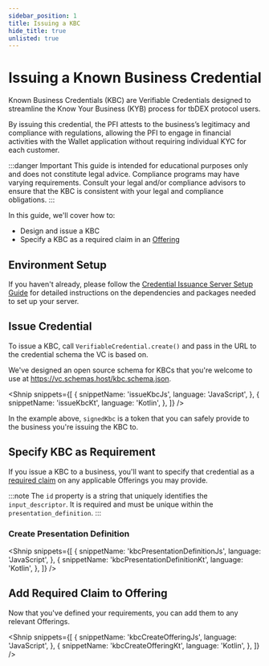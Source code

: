 ```yaml
---
sidebar_position: 1
title: Issuing a KBC
hide_title: true
unlisted: true
---
```



<LanguageSwitcher languages="JavaScript, Kotlin" />

# Issuing a Known Business Credential

Known Business Credentials (KBC) are <Web5Url to="/verifiable-credentials/what-are-vcs">Verifiable Credentials</Web5Url> designed to streamline the Know Your Business (KYB) process for tbDEX protocol users.

By issuing this credential, the PFI attests to the business’s legitimacy and compliance with regulations, allowing the PFI to engage in financial activities with the Wallet application without requiring individual KYC for each customer.

:::danger Important
This guide is intended for educational purposes only and does not constitute legal advice. Compliance programs may have varying requirements. Consult your legal and/or compliance advisors to ensure that the KBC is consistent with your legal and compliance obligations.
:::

In this guide, we'll cover how to:

- Design and issue a KBC
- Specify a KBC as a required claim in an [Offering](https://developer.tbd.website/docs/tbdex/pfi/creating-offerings)

## Environment Setup

If you haven't already, please follow the [Credential Issuance Server Setup Guide](/docs/tbdex/issuer/vc-serverSetup) for detailed instructions on the dependencies and packages needed to set up your server.

## Issue Credential

To issue a KBC, call `VerifiableCredential.create()` and pass in the URL to the credential schema the VC is based on.

We've designed an open source schema for KBCs that you're welcome to use at https://vc.schemas.host/kbc.schema.json.

<Shnip
  snippets={[
    {
      snippetName: 'issueKbcJs',
      language: 'JavaScript',
    },
    {
      snippetName: 'issueKbcKt',
      language: 'Kotlin',
    },
  ]}
/>

In the example above, `signedKbc` is a <Web5Url to="/verifiable-credentials/jwt-to-vc#what-is-a-jwt">token</Web5Url> that you can safely provide to the business you're issuing the KBC to.

## Specify KBC as Requirement

If you issue a KBC to a business, you'll want to specify that credential as a [required claim](/docs/tbdex/pfi/creating-offerings#required-claims) on any applicable Offerings you may provide.

:::note
The `id` property is a string that uniquely identifies the `input_descriptor`. It is required and must be unique within the `presentation_definition`.
:::

### Create Presentation Definition

<Shnip
  snippets={[
    {
      snippetName: 'kbcPresentationDefinitionJs',
      language: 'JavaScript',
    },
    {
      snippetName: 'kbcPresentationDefinitionKt',
      language: 'Kotlin',
    },
  ]}
/>

## Add Required Claim to Offering

Now that you've defined your requirements, you can add them to any relevant Offerings.

<Shnip
  snippets={[
    {
      snippetName: 'kbcCreateOfferingJs',
      language: 'JavaScript',
    },
    {
      snippetName: 'kbcCreateOfferingKt',
      language: 'Kotlin',
    },
  ]}
/>
